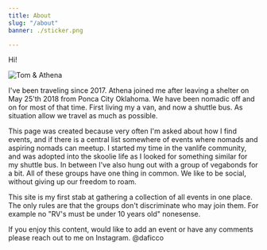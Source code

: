 ```yaml
---
title: About
slug: "/about"
banner: ./sticker.png

---
```


Hi!

![Tom & Athena](./IMG_20191230_143643441.jpg)

I've been traveling since 2017. Athena joined me after leaving a shelter on May 25'th 2018 from Ponca City Oklahoma. We have been nomadic off and on for most of that time. First living my a van, and now a shuttle bus. As situation allow we travel as much as possible. 

This page was created because very often I'm asked about how I find events, and if there is a central list somewhere of events where nomads and aspiring nomads can meetup. I started my time in the vanlife community, and was adopted into the skoolie life as I looked for something similar for my shuttle bus. In between I've also hung out with a group of vegabonds for a bit. All of these groups have one thing in common. We like to be social, without giving up our freedom to roam. 

This site is my first stab at gathering a collection of all events in one place. The only rules are that the groups don't discriminate who may join them. For example no "RV's must be under 10 years old" nonesense. 

If you enjoy this content, would like to add an event or have any comments please reach out to me on Instagram. @daficco 